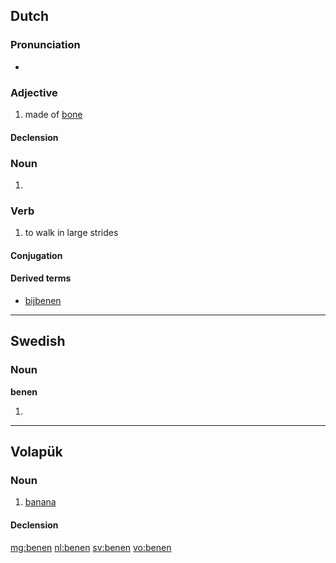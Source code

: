 ==Dutch==

===Pronunciation===
* {{rhymes|eːnən|lang=nl}}

===Adjective===
{{nl-adj|-}}

# made of [[bone]]

====Declension====
{{nl-decl-adj-nc|-|-|pred=-}}

===Noun===
{{infl|nl}}

# {{nl-noun-form|pl=1|been}}

===Verb===
{{nl-verb|wk-d}}

# to walk in large strides

====Conjugation====
{{nl-conj-wk|been|bene|dt=d}}

====Derived terms====
* [[bijbenen]]

----

==Swedish==

===Noun===
'''benen'''

# {{sv-noun-form-def-pl|ben}}

----

==Volapük==

===Noun===
{{vo-noun}}

# [[banana]]

====Declension====
{{vo-decl-noun}}

[[mg:benen]]
[[nl:benen]]
[[sv:benen]]
[[vo:benen]]